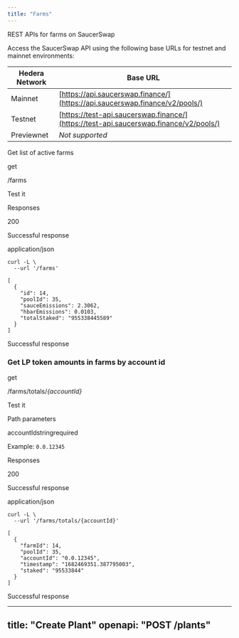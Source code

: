```yaml
---
title: "Farms"
---
```


REST APIs for farms on SaucerSwap

Access the SaucerSwap API using the following base URLs for testnet and mainnet environments:

| Hedera Network | Base URL                                                                              |
| -------------- | ------------------------------------------------------------------------------------- |
| Mainnet        | [https://api.saucerswap.finance/](https://api.saucerswap.finance/v2/pools/)           |
| Testnet        | [https://test-api.saucerswap.finance/](https://test-api.saucerswap.finance/v2/pools/) |
| Previewnet     | *Not supported*                                                                       |

Get list of active farms

get

/farms

Test it

Responses

200

Successful response

application/json

<Tabs />

```
curl -L \
  --url '/farms'
```

<Tabs />

```
[
  {
    "id": 14,
    "poolId": 35,
    "sauceEmissions": 2.3062,
    "hbarEmissions": 0.0103,
    "totalStaked": "955338445589"
  }
]
```

Successful response

### Get LP token amounts in farms by account id

get

/farms/totals/*\{accountId}*

Test it

Path parameters

accountIdstringrequired

Example: `0.0.12345`

Responses

200

Successful response

application/json

<Tabs />

```
curl -L \
  --url '/farms/totals/{accountId}'
```

<Tabs />

```
[
  {
    "farmId": 14,
    "poolId": 35,
    "accountId": "0.0.12345",
    "timestamp": "1682469351.387795003",
    "staked": "95533844"
  }
]
```

Successful response

---
title: "Create Plant"
openapi: "POST /plants"
---